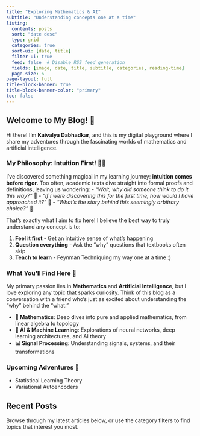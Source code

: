 ```yaml
---
title: "Exploring Mathematics & AI"
subtitle: "Understanding concepts one at a time"
listing:
  contents: posts
  sort: "date desc"
  type: grid
  categories: true
  sort-ui: [date, title]
  filter-ui: true
  feed: false  # Disable RSS feed generation
  fields: [image, date, title, subtitle, categories, reading-time]
  page-size: 6
page-layout: full
title-block-banner: true
title-block-banner-color: "primary"
toc: false
---
```


:::::{.callout-note appearance="simple" icon=false}
## Welcome to My Blog! 🎯

Hi there! I'm **Kaivalya Dabhadkar**, and this is my digital playground where I share my adventures through the fascinating worlds of mathematics and artificial intelligence.

### My Philosophy: Intuition First! 🧠✨

I've discovered something magical in my learning journey: **intuition comes before rigor**. Too often, academic texts dive straight into formal proofs and definitions, leaving us wondering:
- *"Wait, why did someone think to do it this way?"* 🤔
- *"If I were discovering this for the first time, how would I have approached it?"* 💭
- *"What's the story behind this seemingly arbitrary choice?"* 📖

That's exactly what I aim to fix here! I believe the best way to truly understand any concept is to:

1. **Feel it first** - Get an intuitive sense of what's happening
2. **Question everything** - Ask the "why" questions that textbooks often skip
3. **Teach to learn** - Feynman Techniquing my way one at a time :)

### What You'll Find Here 🎨

My primary passion lies in **Mathematics** and **Artificial Intelligence**, but I love exploring any topic that sparks curiosity. Think of this blog as a conversation with a friend who's just as excited about understanding the "why" behind the "what."

<!-- === TOPIC LIST: Add new topics here === -->
- **📐 Mathematics**: Deep dives into pure and applied mathematics, from linear algebra to topology
- **🤖 AI & Machine Learning**: Explorations of neural networks, deep learning architectures, and AI theory
- **📊 Signal Processing**: Understanding signals, systems, and their transformations
<!-- Uncomment and add new topics as needed:
- **📚 History**: Historical perspectives on science and technology
- **🤔 Philosophy**: Philosophical implications of AI and mathematics
- **🔬 Physics**: Connections between physics and computational methods
- **🎨 Creative Coding**: Artistic applications of algorithms
-->

### Upcoming Adventures 🚀
<!-- List topics you plan to explore in the future -->
- Statistical Learning Theory
- Variational Autoencoders

:::::

## Recent Posts

Browse through my latest articles below, or use the category filters to find topics that interest you most.
